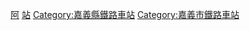 {{Commonscat|Stations of Alishan Forest Railway}}
{{catmore|阿里山林業鐵路}}
{{DEFAULTSORT:Alishan Forest Railway}}
[[Category:台灣林業鐵路車站|阿]]
[[Category:阿里山林業鐵路|站]]
[[Category:嘉義縣鐵路車站|Category:嘉義縣鐵路車站]]
[[Category:嘉義市鐵路車站|Category:嘉義市鐵路車站]]